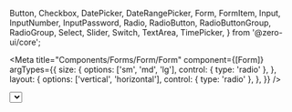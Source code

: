  Button,
  Checkbox,
  DatePicker,
  DateRangePicker,
  Form,
  FormItem,
  Input,
  InputNumber,
  InputPassword,
  Radio,
  RadioButton,
  RadioButtonGroup,
  RadioGroup,
  Select,
  Slider,
  Switch,
  TextArea,
  TimePicker,
} from '@zero-ui/core';

<Meta
  title="Components/Forms/Form/Form"
  component={[Form]}
  argTypes={{
    size: {
      options: ['sm', 'md', 'lg'],
      control: { type: 'radio' },
    },
    layout: {
      options: ['vertical', 'horizontal'],
      control: { type: 'radio' },
    },
  }}
/>

  <Form {...args}>
    <FormItem label="Select">
      <Select />
    </FormItem>
    <FormItem label="Date Picker">
      <DatePicker />
    </FormItem>
    <FormItem label="Date Range Picker">
      <DateRangePicker />
    </FormItem>
    <FormItem label="Time Picker">
      <TimePicker />
    </FormItem>
    <FormItem label="Checkbox">
      <Checkbox>Item01</Checkbox>
    </FormItem>
    <FormItem label="Switch">
      <Switch />
    </FormItem>
    <FormItem label="TextArea">
      <TextArea css={{ width: '100%' }} />
    </FormItem>
    <FormItem label="Radio Group">
      <RadioGroup>
        <Radio defaultChecked label="html" id="html" name="tech" />
        <Radio label="css" id="css" name="tech" />
        <Radio label="web" id="web" name="tech" />
        <Radio label="javascript" id="js" name="tech" />
        <Radio label="Python" id="py" name="tech" />
      </RadioGroup>
    </FormItem>
    <FormItem label="Radio Button Group">
      <RadioButtonGroup>
        <RadioButton defaultChecked label="html" id="b-html" name="tech" />
        <RadioButton label="css" id="b-css" name="tech" />
        <RadioButton label="web" id="b-web" name="tech" />
        <RadioButton label="javascript" id="b-js" name="tech" />
        <RadioButton label="Python" id="b-py" name="tech" />
      </RadioButtonGroup>
    </FormItem>
    <FormItem label="Slider">
      <Slider />
    </FormItem>
    <FormItem label="Input">
      <Input />
    </FormItem>
    <FormItem label="Input Number">
      <InputNumber />
    </FormItem>
    <FormItem label="Input Password">
      <InputPassword />
    </FormItem>
    <FormItem
      labelCol={args.labelCol}
      wrapperCol={args.wrapperCol}
      layout={args.layout}
      size={args.size}
      disabled={args.disabled}
    >
      <Button type="submit">Submit</Button>
    </FormItem>
  </Form>
);

# Form

> Handle form layout, size, disabled form

## Example Usage

```tsx
import { Form, FormItem } from '@zero-ui/core';
// import input components ...
```

<Canvas columns={2} withSource="close">
  <Story
    args={{
      disabled: false,
      labelCol: 5,
      wrapperCol: 12,
      size: 'md',
    }}
    name="Form"
  >
    {FormStory.bind()}
  </Story>
</Canvas>

<ArgsTable of={Form} />
